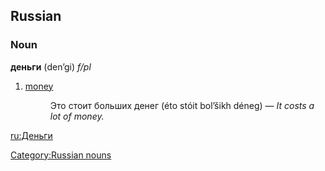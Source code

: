 ==Russian==
===Noun===
'''деньги''' (den’gi) ''f/pl''

#[[money]]
#:Это стоит больших денег (éto stóit bol’šikh déneg) — ''It costs a lot of money.''

[[ru:Деньги]]
[[Category:Russian nouns]]